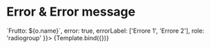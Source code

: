 


<Meta title="Components/RadioGroup/Error" component={VvRadioGroup} />

# Error & Error message

<Canvas>
	<Story
		name="Error"
		play={errorLabelTest}
		args={{
			name: 'error',
			options: [
				{ value: 1, name: 'Mela' },
				{ value: 2, name: 'Pera' },
				{ value: 3, name: 'Banana' }
			],
			optionLabel: (o) => `Frutto: ${o.name}`,
			error: true,
			errorLabel: ['Errore 1', 'Errore 2'],
			role: 'radiogroup'
		}}>
		{Template.bind({})}
	</Story>
</Canvas>
